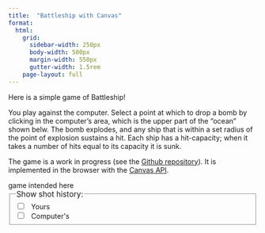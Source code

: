 ```yaml
---
title:  "Battleship with Canvas"
format:
  html: 
    grid:
      sidebar-width: 250px
      body-width: 500px
      margin-width: 550px
      gutter-width: 1.5rem
    page-layout: full
---
```


Here is a simple game of Battleship!

You play against the computer.  Select a point at which to drop a bomb by clicking in the computer's area, which is the upper part of the "ocean" shown belw.  The bomb explodes, and any ship that is within a set radius of the point of explosion sustains a hit.  Each ship has a hit-capacity; when it takes a number of hits equal to its capacity it is sunk.

The game is a work in progress (see the [Github repository](https://github.com/homerhanumat/battleship)).  It is implemented in the browser with the [Canvas API](https://developer.mozilla.org/en-US/docs/Web/API/Canvas_API).

```{=html}
<canvas id="canvas" width="400" height="400">game intended here</canvas>
```



::: {.column-margin}

```{=html}
<fieldset style="margin-bottom: 20px">
    <legend style="font-size: 1.1em">Show shot history:</legend>

  <div class="form-check">
    <input class="form-check-input" type="checkbox" value="" id="user-shots">
    <label class="form-check-label" for="user-shots">
     &nbsp; Yours
    </label>
  </div>

  <div class="form-check">
    <input class="form-check-input" type="checkbox" value="" id="computer-shots">
    <label class="form-check-label" for="computer-shots">
     &nbsp; Computer's
    </label>
  </div>
</fieldset>

<p id="narrative" style="margin-bottom: 20px"></p>

<table class="table table-bordered table-hover" id="ship-report"></table>
```
:::



```{=html}
<script src="main.js"></script>
```